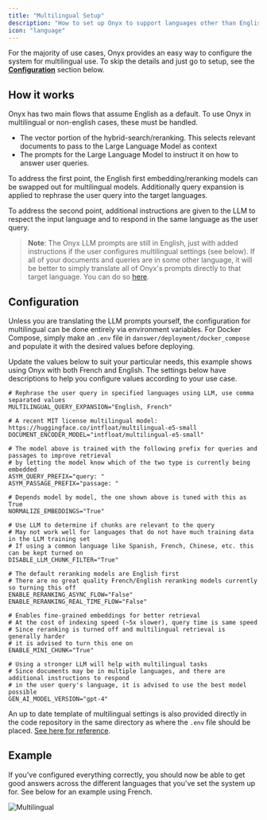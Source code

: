 ```yaml
---
title: "Multilingual Setup"
description: "How to set up Onyx to support languages other than English"
icon: "language"
---
```


For the majority of use cases, Onyx provides an easy way to configure the system for multilingual use.
To skip the details and just go to setup, see the
[**Configuration**](https://docs.danswer.dev/multilingual_setup#configuration) section below.

## How it works

Onyx has two main flows that assume English as a default. To use Onyx in multilingual or non-english cases,
these must be handled.

- The vector portion of the hybrid-search/reranking. This selects relevant documents to pass to the Large
  Language Model as context
- The prompts for the Large Language Model to instruct it on how to answer user queries.

To address the first point, the English first embedding/reranking models can be swapped out for multilingual models.
Additionally query expansion is applied to rephrase the user query into the target languages.

To address the second point, additional instructions are given to the LLM to respect the input language and
to respond in the same language as the user query.

> **Note**: The Onyx LLM prompts are still in English, just with added instructions if the user
> configures multilingual settings (see below). If all of your documents and queries are in some other language,
> it will be better to simply translate all of Onyx's prompts directly to that target language. You can do so
> [here](https://github.com/onyx-dot-app/onyx/tree/main/backend/danswer/prompts).

## Configuration

Unless you are translating the LLM prompts yourself, the configuration for multilingual can be done entirely via
environment variables. For Docker Compose, simply make an `.env` file in `danswer/deployment/docker_compose` and
populate it with the desired values before deploying.

Update the values below to suit your particular needs, this example shows using Onyx with both French and English.
The settings below have descriptions to help you configure values according to your use case.

```
# Rephrase the user query in specified languages using LLM, use comma separated values
MULTILINGUAL_QUERY_EXPANSION="English, French"

# A recent MIT license multilingual model: https://huggingface.co/intfloat/multilingual-e5-small
DOCUMENT_ENCODER_MODEL="intfloat/multilingual-e5-small"

# The model above is trained with the following prefix for queries and passages to improve retrieval
# by letting the model know which of the two type is currently being embedded
ASYM_QUERY_PREFIX="query: "
ASYM_PASSAGE_PREFIX="passage: "

# Depends model by model, the one shown above is tuned with this as True
NORMALIZE_EMBEDDINGS="True"

# Use LLM to determine if chunks are relevant to the query
# May not work well for languages that do not have much training data in the LLM training set
# If using a common language like Spanish, French, Chinese, etc. this can be kept turned on
DISABLE_LLM_CHUNK_FILTER="True"

# The default reranking models are English first
# There are no great quality French/English reranking models currently so turning this off
ENABLE_RERANKING_ASYNC_FLOW="False"
ENABLE_RERANKING_REAL_TIME_FLOW="False"

# Enables fine-grained embeddings for better retrieval
# At the cost of indexing speed (~5x slower), query time is same speed
# Since reranking is turned off and multilingual retrieval is generally harder
# it is advised to turn this one on
ENABLE_MINI_CHUNK="True"

# Using a stronger LLM will help with multilingual tasks
# Since documents may be in multiple languages, and there are additional instructions to respond
# in the user query's language, it is advised to use the best model possible
GEN_AI_MODEL_VERSION="gpt-4"
```

An up to date template of multilingual settings is also provided directly in the code repository in the same
directory as where the `.env` file should be placed.
[See here for reference](https://github.com/onyx-dot-app/onyx/blob/main/deployment/docker_compose/env.multilingual.template).

## Example

If you've configured everything correctly, you should now be able to get good answers across the different
languages that you've set the system up for. See below for an example using French.

![Multilingual](/images/multilingual/Multilingual.png)

